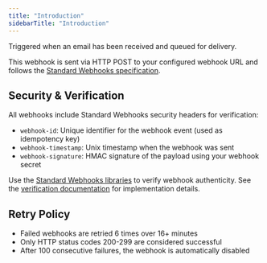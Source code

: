 ```yaml
---
title: "Introduction"
sidebarTitle: "Introduction"
---
```


Triggered when an email has been received and queued for delivery.

This webhook is sent via HTTP POST to your configured webhook URL and follows the [Standard Webhooks specification](https://github.com/standard-webhooks/standard-webhooks/blob/main/spec/standard-webhooks.md).

## Security & Verification

All webhooks include Standard Webhooks security headers for verification:
- `webhook-id`: Unique identifier for the webhook event (used as idempotency key)
- `webhook-timestamp`: Unix timestamp when the webhook was sent
- `webhook-signature`: HMAC signature of the payload using your webhook secret

Use the [Standard Webhooks libraries](https://github.com/standard-webhooks/standard-webhooks) to verify webhook authenticity. See the [verification documentation](https://github.com/standard-webhooks/standard-webhooks/blob/main/spec/standard-webhooks.md#verifying-webhook-authenticity) for implementation details.

## Retry Policy

- Failed webhooks are retried 6 times over 16+ minutes
- Only HTTP status codes 200-299 are considered successful
- After 100 consecutive failures, the webhook is automatically disabled